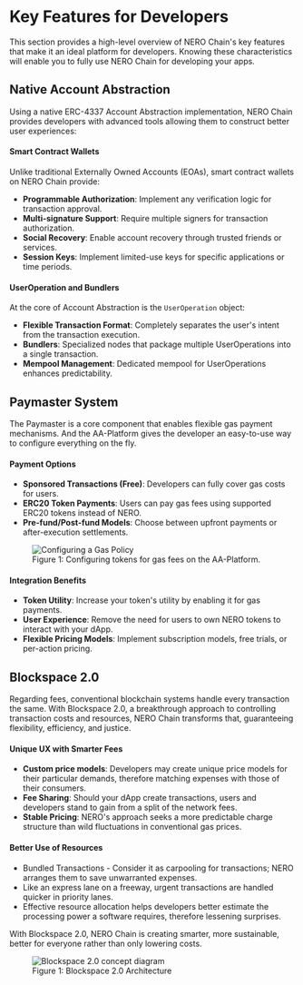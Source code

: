 
# Key Features for Developers

This section provides a high-level overview of NERO Chain's key features that make it an ideal platform for developers. Knowing these characteristics will enable you to fully use NERO Chain for developing your apps.

## Native Account Abstraction

Using a native ERC-4337 Account Abstraction implementation, NERO Chain provides developers with advanced tools allowing them to construct better user experiences:

#### Smart Contract Wallets

Unlike traditional Externally Owned Accounts (EOAs), smart contract wallets on NERO Chain provide:

- **Programmable Authorization**: Implement any verification logic for transaction approval.
- **Multi-signature Support**: Require multiple signers for transaction authorization.
- **Social Recovery**: Enable account recovery through trusted friends or services.
- **Session Keys**: Implement limited-use keys for specific applications or time periods.

#### UserOperation and Bundlers

At the core of Account Abstraction is the `UserOperation` object:

- **Flexible Transaction Format**: Completely separates the user's intent from the transaction execution.
- **Bundlers**: Specialized nodes that package multiple UserOperations into a single transaction.
- **Mempool Management**: Dedicated mempool for UserOperations enhances predictability.


## Paymaster System

The Paymaster is a core component that enables flexible gas payment mechanisms. And the AA-Platform gives the developer an easy-to-use way to configure everything on the fly. 

#### Payment Options

- **Sponsored Transactions (Free)**: Developers can fully cover gas costs for users.
- **ERC20 Token Payments**: Users can pay gas fees using supported ERC20 tokens instead of NERO.
- **Pre-fund/Post-fund Models**: Choose between upfront payments or after-execution settlements.
  
  

<div className="mt-8 mb-8">
  <figure className="text-center">
    <img 
      src="/assets/aaPlatform/gifs/erc20config.gif" 
      alt="Configuring a Gas Policy"
      className="mx-auto rounded-lg shadow-md"
    />
    <figcaption className="mt-2 text-sm italic text-gray-600">
      Figure 1: Configuring tokens for gas fees on the AA-Platform.
    </figcaption>
  </figure>
</div>

#### Integration Benefits

- **Token Utility**: Increase your token's utility by enabling it for gas payments.
- **User Experience**: Remove the need for users to own NERO tokens to interact with your dApp.
- **Flexible Pricing Models**: Implement subscription models, free trials, or per-action pricing.

## Blockspace 2.0

Regarding fees, conventional blockchain systems handle every transaction the same. With Blockspace 2.0, a breakthrough approach to controlling transaction costs and resources, NERO Chain transforms that, guaranteeing flexibility, efficiency, and justice.

#### Unique UX with Smarter Fees

- **Custom price models**: Developers may create unique price models for their particular demands, therefore matching expenses with those of their consumers.
- **Fee Sharing**: Should your dApp create transactions, users and developers stand to gain from a split of the network fees.
- **Stable Pricing**: NERO's approach seeks a more predictable charge structure than wild fluctuations in conventional gas prices.

#### Better Use of Resources 
- Bundled Transactions - Consider it as carpooling for transactions; NERO arranges them to save unwarranted expenses.
- Like an express lane on a freeway, urgent transactions are handled quicker in priority lanes.
- Effective resource allocation helps developers better estimate the processing power a software requires, therefore lessening surprises.

With Blockspace 2.0, NERO Chain is creating smarter, more sustainable, better for everyone rather than only lowering costs.

  

  
<div className="mt-8 mb-8">
  <figure className="text-center">
    <img 
      src="/assets/block2.png" 
      alt="Blockspace 2.0 concept diagram"
      className="mx-auto rounded-lg shadow-md"
    />
    <figcaption className="mt-2 text-sm italic text-gray-600">
      Figure 1: Blockspace 2.0 Architecture
    </figcaption>
  </figure>
</div>


<PageFeedback path="/en/getting-started/key-features" />